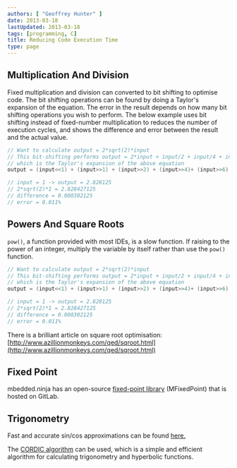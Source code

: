 ```yaml
---
authors: [ "Geoffrey Hunter" ]
date: 2013-03-18
lastUpdated: 2013-03-18
tags: [programming, C]
title: Reducing Code Execution Time
type: page
---
```


## Multiplication And Division

Fixed multiplication and division can converted to bit shifting to optimise code. The bit shifting operations can be found by doing a Taylor's expansion of the equation. The error in the result depends on how many bit shifting operations you wish to perform. The below example uses bit shifting instead of fixed-number multiplication to reduces the number of execution cycles, and shows the difference and error between the result and the actual value.

```c    
// Want to calculate output = 2*sqrt(2)*input
// This bit-shifting performs output = 2*input + input/2 + input/4 + input/16 + input/64,
// which is the Taylor's expansion of the above equation
output = (input<<1) + (input>>1) + (input>>2) + (input>>4)+ (input>>6);

// input = 1 -> output = 2.828125
// 2*sqrt(2)*1 = 2.828427125
// difference = 0.000302125
// error = 0.011%
```

## Powers And Square Roots

`pow()`, a function provided with most IDEs, is a slow function. If raising to the power of an integer, multiply the variable by itself rather than use the `pow()` function.

```c    
// Want to calculate output = 2*sqrt(2)*input
// This bit-shifting performs output = 2*input + input/2 + input/4 + input/16 + input/64,
// which is the Taylor's expansion of the above equation
output = (input<<1) + (input>>1) + (input>>2) + (input>>4)+ (input>>6);

// input = 1 -> output = 2.828125
// 2*sqrt(2)*1 = 2.828427125
// difference = 0.000302125
// error = 0.011%
```

There is a brilliant article on square root optimisation: [http://www.azillionmonkeys.com/qed/sqroot.html](http://www.azillionmonkeys.com/qed/sqroot.html)

## Fixed Point

mbedded.ninja has an open-source [fixed-point library](https://github.com/gbmhunter/MFixedPoint) (MFixedPoint) that is hosted on GitLab.

## Trigonometry

Fast and accurate sin/cos approximations can be found [here.](http://devmaster.net/forums/topic/4648-fast-and-accurate-sinecosine/)

The [CORDIC algorithm](http://en.wikipedia.org/wiki/CORDIC) can be used, which is a simple and efficient algorithm for calculating trigonometry and hyperbolic functions.
